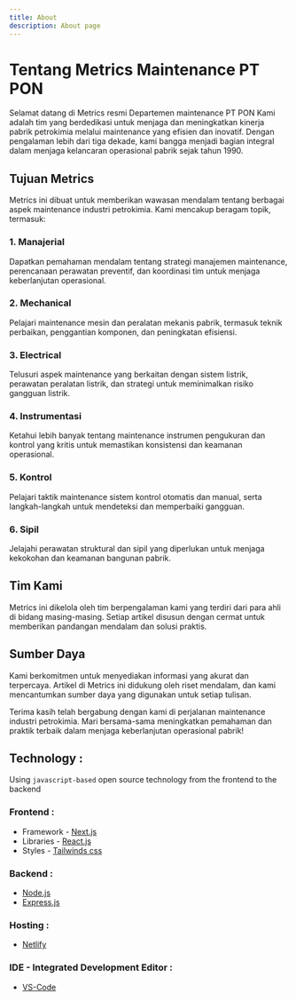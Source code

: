 ```yaml
---
title: About
description: About page
---
```


# Tentang Metrics Maintenance PT PON

Selamat datang di Metrics resmi Departemen maintenance PT PON Kami adalah tim yang berdedikasi untuk menjaga dan meningkatkan kinerja pabrik petrokimia melalui maintenance yang efisien dan inovatif. Dengan pengalaman lebih dari tiga dekade, kami bangga menjadi bagian integral dalam menjaga kelancaran operasional pabrik sejak tahun 1990.

## Tujuan Metrics

Metrics ini dibuat untuk memberikan wawasan mendalam tentang berbagai aspek maintenance industri petrokimia. Kami mencakup beragam topik, termasuk:

### 1. Manajerial

Dapatkan pemahaman mendalam tentang strategi manajemen maintenance, perencanaan perawatan preventif, dan koordinasi tim untuk menjaga keberlanjutan operasional.

### 2. Mechanical

Pelajari maintenance mesin dan peralatan mekanis pabrik, termasuk teknik perbaikan, penggantian komponen, dan peningkatan efisiensi.

### 3. Electrical

Telusuri aspek maintenance yang berkaitan dengan sistem listrik, perawatan peralatan listrik, dan strategi untuk meminimalkan risiko gangguan listrik.

### 4. Instrumentasi

Ketahui lebih banyak tentang maintenance instrumen pengukuran dan kontrol yang kritis untuk memastikan konsistensi dan keamanan operasional.

### 5. Kontrol

Pelajari taktik maintenance sistem kontrol otomatis dan manual, serta langkah-langkah untuk mendeteksi dan memperbaiki gangguan.

### 6. Sipil

Jelajahi perawatan struktural dan sipil yang diperlukan untuk menjaga kekokohan dan keamanan bangunan pabrik.

## Tim Kami

Metrics ini dikelola oleh tim berpengalaman kami yang terdiri dari para ahli di bidang masing-masing. Setiap artikel disusun dengan cermat untuk memberikan pandangan mendalam dan solusi praktis.

## Sumber Daya

Kami berkomitmen untuk menyediakan informasi yang akurat dan terpercaya. Artikel di Metrics ini didukung oleh riset mendalam, dan kami mencantumkan sumber daya yang digunakan untuk setiap tulisan.

Terima kasih telah bergabung dengan kami di perjalanan maintenance industri petrokimia. Mari bersama-sama meningkatkan pemahaman dan praktik terbaik dalam menjaga keberlanjutan operasional pabrik!

## Technology :

Using `javascript-based` open source technology from the frontend to the backend

### Frontend :

- Framework - [Next.js](https://nextjs.org/)
- Libraries - [React.js](https://react.dev/)
- Styles - [Tailwinds css](https://tailwindcss.com/)

### Backend :

- [Node.js](https://nodejs.org/en)
- [Express.js](https://expressjs.com/)

### Hosting :

- [Netlify](https://app.netlify.com/)

### IDE - Integrated Development Editor :

- [VS-Code](https://code.visualstudio.com)
